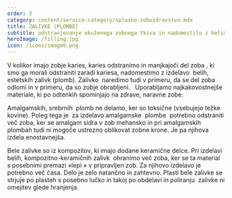 ```yaml
---
order: 3
category: content/service-category/splosno-zobozdravstvo.mdx
title: ZALIVKE (PLOMBE)
subtitle: odstranjevanje okuženega zobnega tkiva in nadomestilo z belimi zalivkami
heroImage: /filling.jpg
icon: /icons/image6.png
---
```


V kolikor imajo zobje karies, karies odstranimo in manjkajoči del zoba , ki smo ga morali odstraniti zaradi kariesa, nadomestimo z izdelavo  belih, estetskih zalivk (plomb). Zalivko  naredimo tudi v primeru, da se del zoba odlomi in v primeru, da so zobje obrabljeni.   Uporabljamo najkakovostnejše materiale, ki po odtenkih spominjajo na zdrave, naravne zobe.

Amalgamskih, srebrnih  plomb ne delamo, ker so toksične (vsebujejo težke kovine). Poleg tega je  za izdelavo amalgamske  plombe  potrebno odstraniti več zoba, ker se amalgam sidra v zob mehansko in pri amalgamskih plombah tudi ni mogoče ustrezno oblikovat zobne krone. Je pa njihova izdela enostavnejša.

Bele zalivke so iz kompozitov, ki imajo dodane keramične delce. Pri izdelavi belih, kompozitno-keramičnih zalivk  ohranimo več zoba, ker se ta material  s posebnimi premazi »lepi » v pripravljen zob. Za njihovo izdelavo je  potrebno več časa. Delo je zelo natančno in zahtevno. Plasti bele zalivke se strjuje po plasteh s posebno lučko in takoj po obdelavi in poliranju  zalivke ni omejitev glede hranjenja.
